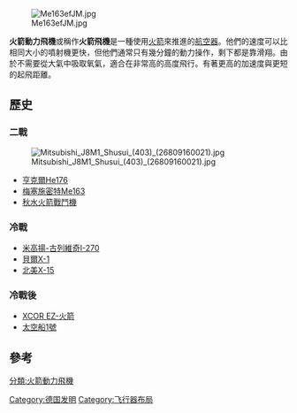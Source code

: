 {{expand|time=2014-06-16T10:54:20+00:00}}
{{unreferenced|time=2014-06-16T10:54:20+00:00}}
[[File:Me163efJM.jpg|thumb]]

'''火箭動力飛機'''或稱作'''火箭飛機'''是一種使用[[火箭|火箭]]來推進的[[航空器|航空器]]。他們的速度可以比相同大小的噴射機更快，但他們通常只有幾分鐘的動力操作，剩下都是靠滑翔。由於不需要從大氣中吸取氧氣，適合在非常高的高度飛行。有著更高的加速度與更短的起飛距離。

==歷史==
===二戰===
[[File:Mitsubishi_J8M1_Shusui_(403)_(26809160021).jpg|thumb]]
*[[亨克爾He176|亨克爾He176]]
*[[Me_163戰鬥機|梅塞施密特Me163]]
*[[秋水火箭戰鬥機|秋水火箭戰鬥機]]

===冷戰===
*[[I-270攔截機|米高揚-古列維奇I-270]]
*[[貝爾X-1|貝爾X-1]]
*[[北美X-15|北美X-15]]

===冷戰後===
*[[XCOR_EZ-火箭|XCOR EZ-火箭]]
*[[太空船1號|太空船1號]]

==參考==
{{reflist}}

[[分類:火箭動力飛機|分類:火箭動力飛機]]
{{Authority control}}
[[Category:德国发明|Category:德国发明]]
[[Category:飞行器布局|Category:飞行器布局]]